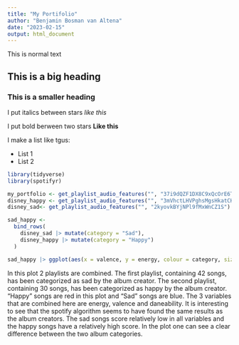 ```yaml
---
title: "My Portifolio"
author: "Benjamin Bosman van Altena"
date: "2023-02-15"
output: html_document
---
```

This is normal text

## This is a big heading

### This is a smaller heading

I put italics between stars *like this*

I put bold berween two stars **Like this**

I make a list like tgus:

  - List 1
  - List 2
```r
library(tidyverse)
library(spotifyr)
```


```r
my_portfolio <- get_playlist_audio_features("", "37i9dQZF1DX8C9xQcOrE6T")
disney_happy <- get_playlist_audio_features("", "3mVhctLHVPghsMgsHkatCH")
disney_sad<- get_playlist_audio_features("", "2kyovkBYjNPl9fMxWnCZ1S")
```

```r
sad_happy <-
  bind_rows(
    disney_sad |> mutate(category = "Sad"),
    disney_happy |> mutate(category = "Happy")
  )
```

```r
sad_happy |> ggplot(aes(x = valence, y = energy, colour = category, size = danceability)) + geom_point() +ggtitle("Disney Songs Sad vs Happy")

```
In this plot 2 playlists are combined. The first playlist, containing 42 songs, has been categorized as sad by the album creator. The second playlist, containing 30 songs, has been categorized as happy by the album creator. "Happy" songs are red in this plot and "Sad" songs are blue. The 3 variables that are combined here are energy, valence and daneability. It is interesting to see that the spotify algorithm seems to have found the same results as the album creators. The sad songs score relatively low in all variables and the happy songs have a relatively high score. In the plot one can see a clear difference between the two album categories. 
